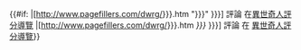 {{#if: {{{quotes|}}}
|[http://www.pagefillers.com/dwrg/{{{1|{{{id}}}}}}.htm "{{{2|{{{title}}}}}}" {{{3|{{{description|}}}}}}] 評論 在[http://www.pagefillers.com/dwrg/ 異世奇人評分導覽]
|[http://www.pagefillers.com/dwrg/{{{1|{{{id}}}}}}.htm ''{{{2|{{{title}}}}}}'' {{{3|{{{description|}}}}}}] 評論 在 [http://www.pagefillers.com/dwrg/ 異世奇人評分導覽]}}